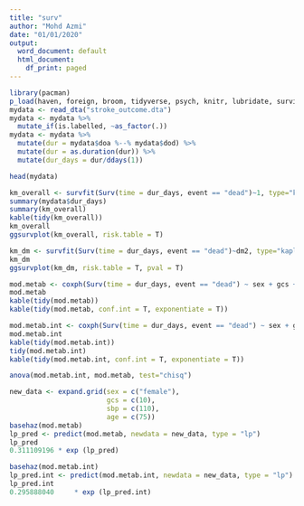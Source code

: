 ```yaml
---
title: "surv"
author: "Mohd Azmi"
date: "01/01/2020"
output:
  word_document: default
  html_document:
    df_print: paged
---
```



```r
library(pacman)
p_load(haven, foreign, broom, tidyverse, psych, knitr, lubridate, survival, survminer)
mydata <- read_dta("stroke_outcome.dta")
mydata <- mydata %>%
  mutate_if(is.labelled, ~as_factor(.))
mydata <- mydata %>%
  mutate(dur = mydata$doa %--% mydata$dod) %>%
  mutate(dur = as.duration(dur)) %>%
  mutate(dur_days = dur/ddays(1))
```


```r
head(mydata)

km_overall <- survfit(Surv(time = dur_days, event == "dead")~1, type="kaplan-meier", data = mydata)
summary(mydata$dur_days)
summary(km_overall)
kable(tidy(km_overall))
km_overall
ggsurvplot(km_overall, risk.table = T)

```


```r
km_dm <- survfit(Surv(time = dur_days, event == "dead")~dm2, type="kaplan-meier", data = mydata)
km_dm
ggsurvplot(km_dm, risk.table = T, pval = T)
```


```r
mod.metab <- coxph(Surv(time = dur_days, event == "dead") ~ sex + gcs + sbp + age, data=mydata)
mod.metab
kable(tidy(mod.metab))
kable(tidy(mod.metab, conf.int = T, exponentiate = T))
```


```r
mod.metab.int <- coxph(Surv(time = dur_days, event == "dead") ~ sex + gcs + sbp + age + sex:gcs, data=mydata)
mod.metab.int
kable(tidy(mod.metab.int))
tidy(mod.metab.int)
kable(tidy(mod.metab.int, conf.int = T, exponentiate = T))
```


```r
anova(mod.metab.int, mod.metab, test="chisq")
```



```r
new_data <- expand.grid(sex = c("female"),
                        gcs = c(10),
                        sbp = c(110),
                        age = c(75))
basehaz(mod.metab)
lp_pred <- predict(mod.metab, newdata = new_data, type = "lp")
lp_pred
0.311109196	* exp (lp_pred)
```

```r
basehaz(mod.metab.int)
lp_pred.int <- predict(mod.metab.int, newdata = new_data, type = "lp")
lp_pred.int
0.295888040		* exp (lp_pred.int)
```


